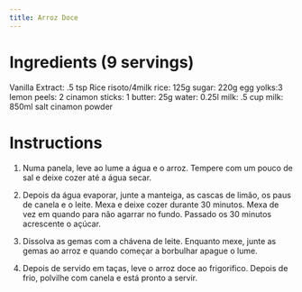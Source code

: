 ```yaml
---
title: Arroz Doce
---
```


# Ingredients (9 servings)

Vanilla Extract: .5 tsp
Rice risoto/4milk rice: 125g
sugar: 220g
egg yolks:3
lemon peels: 2
cinamon sticks: 1
butter: 25g
water: 0.25l
milk: .5 cup
milk: 850ml
salt
cinamon powder

# Instructions

1. Numa panela, leve ao lume a água e o arroz.
Tempere com um pouco de sal e deixe cozer até a água secar.

2. Depois da água evaporar, junte a manteiga, as cascas de limão, os paus de canela e o leite.
Mexa e deixe cozer durante 30 minutos. Mexa de vez em quando para não agarrar no fundo.
Passado os 30 minutos acrescente o açúcar.

3. Dissolva as gemas com a chávena de leite.
Enquanto mexe, junte as gemas ao arroz e quando começar a borbulhar apague o lume.

4. Depois de servido em taças, leve o arroz doce ao frigorifico.
Depois de frio, polvilhe com canela e está pronto a servir.